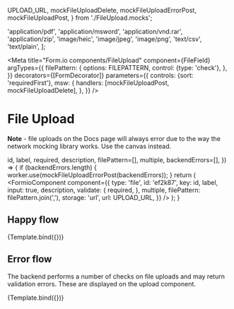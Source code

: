 

  UPLOAD_URL,
  mockFileUploadDelete,
  mockFileUploadErrorPost,
  mockFileUploadPost,
} from './FileUpload.mocks';

  'application/pdf',
  'application/msword',
  'application/vnd.rar',
  'application/zip',
  'image/heic',
  'image/jpeg',
  'image/png',
  'text/csv',
  'text/plain',
];


<Meta
  title="Form.io components/FileUpload"
  component={FileField}
  argTypes={{
    filePattern: {
      options: FILEPATTERN,
      control: {type: 'check'},
    },
  }}
  decorators={[FormDecorator]}
  parameters={{
    controls: {sort: 'requiredFirst'},
    msw: {
      handlers: [mockFileUploadPost, mockFileUploadDelete],
    },
  }}
/>

# File Upload

**Note** - file uploads on the Docs page will always error due to the way
the network mocking library works. Use the canvas instead.

  id,
  label,
  required,
  description,
  filePattern=[],
  multiple,
  backendErrors=[],
}) => {
  if (backendErrors.length) {
    worker.use(mockFileUploadErrorPost(backendErrors));
  }
  return (
    <FormioComponent
      component={{
        type: 'file',
        id: 'ef2k87',
        key: id,
        label,
        input: true,
        description,
        validate: {
          required,
        },
        multiple,
        filePattern: filePattern.join(','),
        storage: 'url',
        url: UPLOAD_URL,
      }}
    />
  );
}

## Happy flow

<Canvas>
  <Story
    name="Happy flow"
    args={{
      id: 'fileUpload1',
      label: 'Attachment',
      description: 'Klik om een bestand te selecteren en in te zenden',
      required: false,
      multiple: false,
    }}
  >
    {Template.bind({})}
  </Story>
</Canvas>

<ArgsTable story="Happy flow" />

## Error flow

The backend performs a number of checks on file uploads and may return validation
errors. These are displayed on the upload component.

<Canvas>
  <Story
    name="Error flow"
    argTypes={{
      filePattern: {table: {disable: true}},
    }}
    args={{
      id: 'fileUpload2',
      label: 'Attachment',
      description: '',
      required: false,
      multiple: false,
      backendErrors: ['A dangerous virus was detected!'],
    }}
  >
    {Template.bind({})}
  </Story>
</Canvas>

<ArgsTable story="Error flow" />
